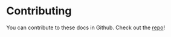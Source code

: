 # Contributing

You can contribute to these docs in Github. Check out the [repo](https://github.com/mrabetr/nextjs-docs-nextra)!

